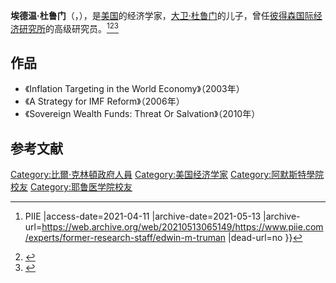 '''埃德温·杜鲁门'''（{{lang-en|'''Edwin M. Truman'''}}，{{bd|1941年|||catIdx=E}}），是[[美国|美国]]的经济学家，[[大卫·杜鲁门|大卫·杜鲁门]]的儿子，曾任[[彼得森国际经济研究所|彼得森国际经济研究所]]的高级研究员。<ref>{{Cite web |url=https://www.piie.com/experts/former-research-staff/edwin-m-truman |title=Edwin M. Truman {{!}} PIIE |access-date=2021-04-11 |archive-date=2021-05-13 |archive-url=https://web.archive.org/web/20210513065149/https://www.piie.com/experts/former-research-staff/edwin-m-truman |dead-url=no }}</ref><ref>{{Cite web |url=https://www.usnews.com/topics/author/edwin_truman |title=Edwin Truman - USNews.com |access-date=2021-04-11 |archive-date=2021-04-11 |archive-url=https://web.archive.org/web/20210411015906/https://www.usnews.com/topics/author/edwin_truman |dead-url=no }}</ref><ref>{{Cite web |url=https://www.yicai.com/news/1880692.html |title=全球智库精粹 - 第一财经 |access-date=2021-04-11 |archive-date=2021-04-11 |archive-url=https://web.archive.org/web/20210411015906/https://www.yicai.com/news/1880692.html |dead-url=no }}</ref>

==作品==
* 《Inflation Targeting in the World Economy》（2003年）
* 《A Strategy for IMF Reform》（2006年）
* 《Sovereign Wealth Funds: Threat Or Salvation》（2010年）

== 参考文献 ==
{{Reflist}}

[[Category:比爾·克林頓政府人員|Category:比爾·克林頓政府人員]]
[[Category:美国经济学家|Category:美国经济学家]]
[[Category:阿默斯特學院校友|Category:阿默斯特學院校友]]
[[Category:耶鲁医学院校友|Category:耶鲁医学院校友]]